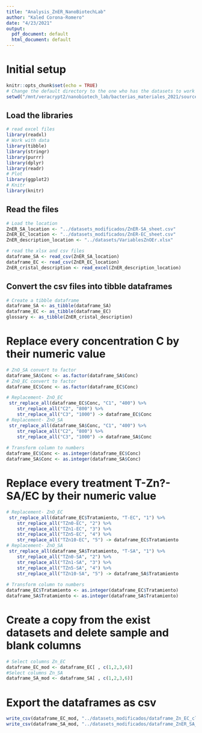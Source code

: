 ```yaml
---
title: "Analysis_ZnER_NanoBiotechLab"
author: "Kaled Corona-Romero"
date: "4/23/2021"
output:
  pdf_document: default
  html_document: default
---
```


# Initial setup
```r
knitr::opts_chunk$set(echo = TRUE)
# Change the default directory to the one who has the datasets to work with
setwd("/mnt/veracrypt2/nanobiotech_lab/bacterias_materiales_2021/source")
```

## Load the libraries
```r
# read excel files
library(readxl)
# Work with data
library(tibble)
library(stringr)
library(purrr)
library(dplyr)
library(readr)
# Plot
library(ggplot2)
# Knitr
library(knitr)
```


## Read the files
```r
# Load the location
ZnER_SA_location <- "../datasets_modificados/ZnER-SA_sheet.csv"
ZnER_EC_location <- "../datasets_modificados/ZnER-EC_sheet.csv"
ZnER_description_location <- "../datasets/VariablesZnOEr.xlsx"

# read the xlsx and csv files
dataframe_SA <- read_csv(ZnER_SA_location)
dataframe_EC <- read_csv(ZnER_EC_location)
ZnER_cristal_description <- read_excel(ZnER_description_location)
```

## Convert the csv files into tibble dataframes
```r
# Create a tibble dataframe
dataframe_SA <- as_tibble(dataframe_SA)
dataframe_EC <- as_tibble(dataframe_EC)
glossary <- as_tibble(ZnER_cristal_description)
```

# Replace every concentration C by their numeric value
```r
# ZnO_SA convert to factor
dataframe_SA$Conc <- as.factor(dataframe_SA$Conc)
# ZnO_EC convert to factor
dataframe_EC$Conc <- as.factor(dataframe_EC$Conc)
```
```r
# Replacement- ZnO_EC
 str_replace_all(dataframe_EC$Conc, "C1", "400") %>%
    str_replace_all("C2", "800") %>%
    str_replace_all("C3", "1000") -> dataframe_EC$Conc
# Replacement- ZnO_SA
 str_replace_all(dataframe_SA$Conc, "C1", "400") %>%
    str_replace_all("C2", "800") %>%
    str_replace_all("C3", "1000") -> dataframe_SA$Conc
 
# Transform column to numbers
dataframe_EC$Conc <- as.integer(dataframe_EC$Conc)
dataframe_SA$Conc <- as.integer(dataframe_SA$Conc)
```

# Replace every treatment T-Zn?-SA/EC by their numeric value
```r
# Replacement- ZnO_EC
 str_replace_all(dataframe_EC$Tratamiento, "T-EC", "1") %>%
    str_replace_all("TZn0-EC", "2") %>%
    str_replace_all("TZn1-EC", "3") %>%
    str_replace_all("TZn5-EC", "4") %>%
    str_replace_all("TZn10-EC", "5") -> dataframe_EC$Tratamiento
# Replacement- ZnO_SA
 str_replace_all(dataframe_SA$Tratamiento, "T-SA", "1") %>%
    str_replace_all("TZn0-SA", "2") %>%
    str_replace_all("TZn1-SA", "3") %>%
    str_replace_all("TZn5-SA", "4") %>%
    str_replace_all("TZn10-SA", "5") -> dataframe_SA$Tratamiento
 
# Transform column to numbers
dataframe_EC$Tratamiento <- as.integer(dataframe_EC$Tratamiento)
dataframe_SA$Tratamiento <- as.integer(dataframe_SA$Tratamiento)
```

# Create a copy from the exist datasets and delete sample and blank columns
```r
# Select columns Zn_EC
dataframe_EC_mod <- dataframe_EC[ , c(1,2,3,6)]
#Select columns Zn_SA
dataframe_SA_mod <- dataframe_SA[ , c(1,2,3,6)]

```

# Export the dataframes as csv
```r
write_csv(dataframe_EC_mod, "../datasets_modificados/dataframe_Zn_EC_clean.csv")
write_csv(dataframe_SA_mod, "../datasets_modificados/dataframe_ZnER_SA_clean.csv")
```

